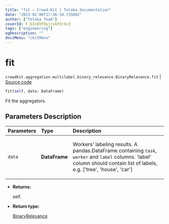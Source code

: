```yaml
---
title: "fit — Crowd-Kit | Toloka documentation"
date: "2023-02-06T17:36:10.735082"
author: ["Toloka Team"]
coverId: F_bIcOYF9yjrxkPZrXc3
tags: ["engineering"]
ogDescription: ""
docsMenu: "ckitMenu"
---
```


# fit
`crowdkit.aggregation.multilabel.binary_relevance.BinaryRelevance.fit` | [Source code](https://github.com/Toloka/crowd-kit/blob/v1.2.0/crowdkit/aggregation/multilabel/binary_relevance.py#L70)

```python
fit(self, data: DataFrame)
```

Fit the aggregators.

## Parameters Description

| Parameters | Type | Description |
| :----------| :----| :-----------|
`data`|**DataFrame**|<p>Workers&#x27; labeling results. A pandas.DataFrame containing `task`, `worker` and `label` columns. &#x27;label&#x27; column should contain list of labels, e.g. [&#x27;tree&#x27;, &#x27;house&#x27;, &#x27;car&#x27;]</p>

* **Returns:**

  self.

* **Return type:**

  [BinaryRelevance](/docs/crowd-kit/reference/crowdkit.aggregation.multilabel.binary_relevance.BinaryRelevance)
